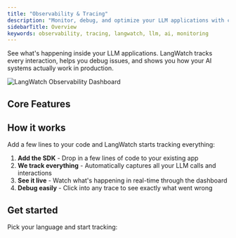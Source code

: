 ```yaml
---
title: "Observability & Tracing"
description: "Monitor, debug, and optimize your LLM applications with comprehensive observability and tracing capabilities"
sidebarTitle: Overview
keywords: observability, tracing, langwatch, llm, ai, monitoring
---
```


See what's happening inside your LLM applications. LangWatch tracks every interaction, helps you debug issues, and shows you how your AI systems actually work in production.

<Frame>
  <img
    className="block"
    src="/images/llm-observability/overview.webp"
    alt="LangWatch Observability Dashboard"
  />
</Frame>

## Core Features

<CardGroup cols={3}>
  <Card
    title="Real-time Tracing"
    description="Watch every LLM call and tool usage as it happens, with full context."
    icon="chart-network"
    href="/concepts"
    horizontal
    arrow
  />
  <Card
    title="User Events"
    description="See how users actually interact with your AI - thumbs up, selections, custom events."
    icon="users"
    href="/user-events/overview"
    horizontal
    arrow
  />
  <Card
    title="Cost Tracking"
    description="Know exactly how much each model call costs you, down to the token."
    icon="dollar-sign"
    href="/integration/python/tutorials/tracking-llm-costs"
    horizontal
    arrow
  />
  <Card
    title="Monitor Performance"
    description="Spot slow calls and bottlenecks before your users complain."
    icon="gauge"
  />
  <Card
    title="Triggers & Alerts"
    description="Get notified when things go wrong, or when costs spike unexpectedly."
    icon="bell"
    href="/features/triggers"
    horizontal
    arrow
  />
  <Card
    title="Embedded Analytics"
    description="Drop dashboards right into your app so your team can see what's happening."
    icon="chart-bar"
    href="/features/embedded-analytics"
    horizontal
    arrow
  />
</CardGroup>

## How it works

Add a few lines to your code and LangWatch starts tracking everything:

1. **Add the SDK** - Drop in a few lines of code to your existing app
2. **We track everything** - Automatically captures all your LLM calls and interactions
3. **See it live** - Watch what's happening in real-time through the dashboard
4. **Debug easily** - Click into any trace to see exactly what went wrong

## Get started

Pick your language and start tracking:

<CardGroup cols={2}>
  <Card
    title="Python SDK"
    icon="python"
	href="/integration/python/guide"
	horizontal
	arrow
  />
  <Card
    title="TypeScript SDK"
    icon="code"
    href="/integration/typescript/guide"
	horizontal
	arrow
  />
  <Card
    title="Go SDK"
    icon="golang"
    href="/integration/go/guide"
	horizontal
	arrow
  />
  <Card
    title="View All Integrations"
    icon="plug"
    href="/integration/overview"
	horizontal
	arrow
  />
</CardGroup>
